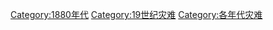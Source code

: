 [[Category:1880年代|Category:1880年代]]
[[Category:19世纪灾难|Category:19世纪灾难]]
[[Category:各年代灾难|Category:各年代灾难]]
